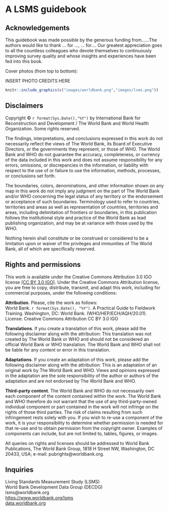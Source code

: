# A LSMS guidebook {-} 

## Acknowledgements {-}

This guidebook was made possible by the generous funding from......The authors would like to thank … for ..., … for.... Our greatest appreciation goes to all the countless colleagues who devote themselves to continuously improving survey quality and whose insights and experiences have been fed into this book. 

Cover photos (from top to bottom): 

INSERT PHOTO CREDITS HERE


```r
knitr::include_graphics(c("images/worldbank.png","images/lsms.png"))
```

## Disclaimers {-}

Copyright © `r format(Sys.Date(),"%Y")` by International Bank for Reconstruction and Development / The World Bank and World Health Organization. Some rights reserved.  

The findings, interpretations, and conclusions expressed in this work do not necessarily reflect the views of The World Bank, its Board of Executive Directors, or the governments they represent, or those of WHO. The World Bank and WHO do not guarantee the accuracy, completeness, or currency of the data included in this work and does not assume responsibility for any errors, omissions, or discrepancies in the information, or liability with respect to the use of or failure to use the information, methods, processes, or conclusions set forth.  

The boundaries, colors, denominations, and other information shown on any map in this work do not imply any judgment on the part of The World Bank and/or WHO concerning the legal status of any territory or the endorsement or acceptance of such boundaries. Terminology used to refer to countries, territories and areas as well as representation of countries, territories and areas, including delimitation of frontiers or boundaries, in this publication follows the institutional style and practice of the World Bank as lead publishing organization, and may be at variance with those used by the WHO. 


Nothing herein shall constitute or be construed or considered to be a limitation upon or waiver of the privileges and immunities of The World Bank, all of which are specifically reserved. 

## Rights and permissions {-}

This work is available under the Creative Commons Attribution 3.0 IGO license [(CC BY 3.0 IGO)](https://creativecommons.org/licenses/by/3.0/igo/){target="_blank"}. Under the Creative Commons Attribution license, you are free to copy, distribute, transmit, and adapt this work, including for commercial purposes, under the following conditions: 

 
**Attribution**. Please, cite the work as follows:  
World Bank. `r format(Sys.Date(), "%Y")`. A Practical Guide to Fieldwork Training. Washington, DC: World Bank. (WHO/HEP/ECH/AQH/20.01). License: Creative Commons Attribution CC BY 3.0 IGO 

**Translations**. If you create a translation of this work, please add the following disclaimer along with the attribution: This translation was not created by The World Bank or WHO and should not be considered an official World Bank or WHO translation. The World Bank and WHO shall not be liable for any content or error in this translation. 

**Adaptations**. If you create an adaptation of this work, please add the following disclaimer along with the attribution: This is an adaptation of an original work by The World Bank and WHO. Views and opinions expressed in the adaptation are the sole responsibility of the author or authors of the adaptation and are not endorsed by The World Bank and WHO. 

**Third-party content**. The World Bank and WHO do not necessarily own each component of the content contained within the work. The World Bank and WHO therefore do not warrant that the use of any third-party-owned individual component or part contained in the work will not infringe on the rights of those third parties. The risk of claims resulting from such infringement rests solely with you. If you wish to re-use a component of the work, it is your responsibility to determine whether permission is needed for that re-use and to obtain permission from the copyright owner. Examples of components can include, but are not limited to, tables, figures, or images. 

All queries on rights and licenses should be addressed to World Bank Publications, The World Bank Group, 1818 H Street NW, Washington, DC 20433, USA; e-mail: pubrights@worldbank.org. 

## Inquiries {-} 

Living Standards Measurement Study (LSMS)  
World Bank Development Data Group (DECDG)  
lsms@worldbank.org  
[https://www.worldbank.org/lsms](https://www.worldbank.org/lsms){target="_blank"}  
[data.worldbank.org](https://www.data.worldbank.org){target="_blank"} 

